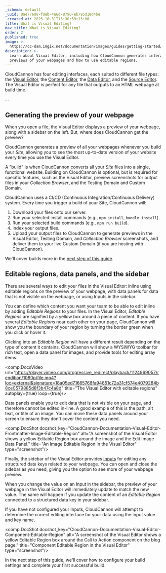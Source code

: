 ```yaml
---
_schema: default
_uuid: 8ae776d8-f8eb-4a6d-8790-eb795d18d4be
_created_at: 2025-10-31T13:30:59+13:00
title: What is Visual Editing?
nav_title: What is Visual Editing?
order: 2
published: true
image: >-
  https://cc-dam.imgix.net/documentation/images/guides/getting-started/guide-thumbnails/CloudCannon-Getting-Started-Thumbnail-Universal.png
description: >-
  Learn about Visual Editor, including how CloudCannon generates interactive
  previews of your webpages and how to use editable regions.
---
```

CloudCannon has four editing interfaces, each suited to different file types: the [Visual Editor](/documentation/articles/the-visual-editor/), the [Content Editor](/documentation/articles/the-content-editor/), the [Data Editor](/documentation/articles/the-data-editor/), and the [Source Editor](/documentation/articles/the-source-editor/). The Visual Editor is perfect for any file that outputs to an HTML webpage at build time.

...

## Generating the preview of your webpage

When you open a file, the Visual Editor displays a preview of your webpage, along with a sidebar on the left. But, where does CloudCannon get the preview?

CloudCannon generates a preview of all your webpages whenever you build your *Site*, allowing you to see the most up-to-date version of your website every time you use the Visual Editor.

A "build" is when CloudCannon converts all your *Site* files into a single, functional website. Building on CloudCannon is optional, but is required for specific features, such as the Visual Editor, preview screenshots for output files in your *Collection Browser*, and the Testing Domain and Custom Domain.

CloudCannon uses a CI/CD (Continuous Integration/Continuous Delivery) system. Every time you trigger a build of your Site, CloudCannon will:

1. Download your files onto our server.
2. Run your selected install commands (e.g., `npm install`, `bundle install`).
3. Run your selected build commands (e.g., `npm run build`).
4. Index your output files.
5. Upload your output files to CloudCannon to generate previews in the Visual Editor, Testing Domain, and *Collection Browser* screenshots, and deliver them to your live Custom Domain (if you are hosting with CloudCannon).

We'll cover builds more in the [next step of this guide](/documentation/guides/set-up-visual-editing/configure-your-build-settings/).

## Editable regions, data panels, and the sidebar

There are several ways to edit your files in the Visual Editor: inline using editable regions on the preview of your webpage, with data panels for data that is not visible on the webpage, or using Inputs in the sidebar.

You can define which content you want your team to be able to edit inline by adding *Editable Regions* to your files. In the Visual Editor, *Editable Regions* are signified by a yellow box around a piece of content. If you have several *Editable Regions* near each other on your page, CloudCannon will show you the boundary of your region by turning the border green when you click or hover it.

Clicking into an *Editable Region* will have a different result depending on the type of content it contains. CloudCannon will show a WYSIWYG toolbar for rich text, open a data panel for images, and provide tools for editing array items.

<comp.DocsVideo url="https://player.vimeo.com/progressive_redirect/playback/1124969057/rendition/1080p/file.mp4?loc=external&signature=18a05ed71665768fa94851c72a31cf574e4079284b8ce0579885d8f3b47c4a8d" title="The Visual Editor with editable regions" autoplay={true} loop={true}/>

Data panels enable you to edit data that is not visible on your page, and therefore cannot be edited in-line. A good example of this is the path, alt text, or title of an image. You can move these data panels around your screen to ensure they don't cover the content you need.

<comp.DocShot docshot_key="CloudCannon-Documentation-Visual-Editor-Frontmatter-Image-Editable-Region" alt="A screenshot of the Visual Editor shows a yellow Editable Region box around the image and the Edit Image Data Panel." title="An Image Editable Region in the Visual Editor" type="screenshot"/>

Finally, the sidebar of the Visual Editor provides [Inputs](/documentation/articles/what-are-inputs/) for editing any structured data keys related to your webpage. You can open and close the sidebar as you need, giving you the option to see more of your webpage preview.

When you change the value on an Input in the sidebar, the preview of your webpage in the Visual Editor will immediately update to match the new value. The same will happen if you update the content of an *Editable Region* connected to a structured data key in your sidebar.

If you have not configured your Inputs, CloudCannon will attempt to determine the correct editing interface for your data using the Input value and key name.

<comp.DocShot docshot_key="CloudCannon-Documentation-Visual-Editor-Component-Editable-Region" alt="A screenshot of the Visual Editor shows a yellow Editable Region box around the Call to Action component on the blog page." title="Component Editable Region in the Visual Editor" type="screenshot"/>

In the next step of this guide, we'll cover how to configure your build settings and complete your first successful build.